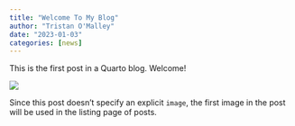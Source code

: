 ```yaml
---
title: "Welcome To My Blog"
author: "Tristan O'Malley"
date: "2023-01-03"
categories: [news]
---
```


This is the first post in a Quarto blog. Welcome!

![](thumbnail.jpg)

Since this post doesn't specify an explicit `image`, the first image in the post will be used in the listing page of posts.
